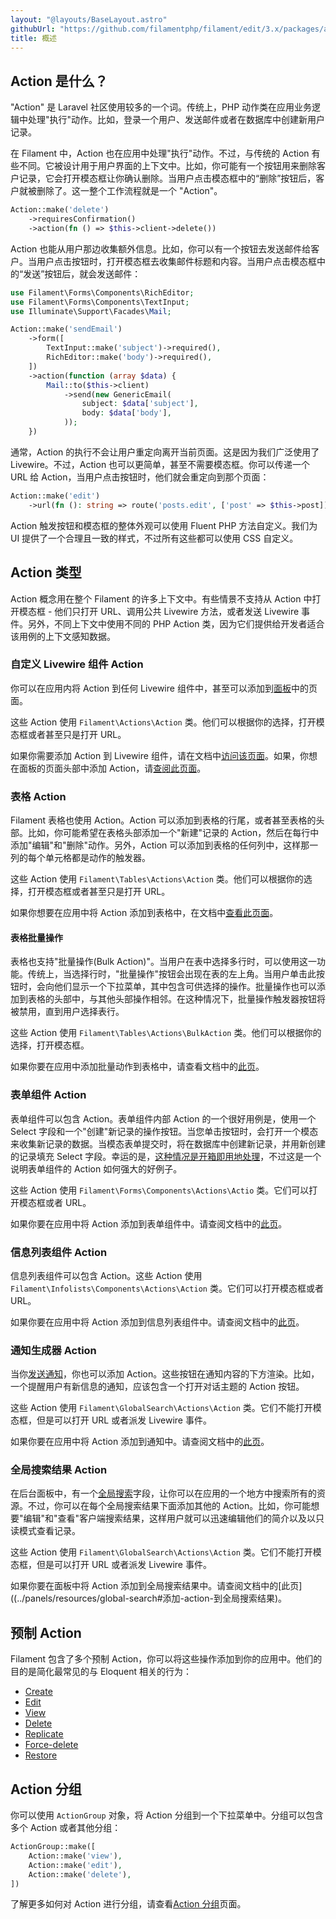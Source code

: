 ```yaml
---
layout: "@layouts/BaseLayout.astro"
githubUrl: "https://github.com/filamentphp/filament/edit/3.x/packages/actions/docs/02-overview.md"
title: 概述
---
```


## Action 是什么？

"Action" 是 Laravel 社区使用较多的一个词。传统上，PHP 动作类在应用业务逻辑中处理"执行"动作。比如，登录一个用户、发送邮件或者在数据库中创建新用户记录。

在 Filament 中，Action 也在应用中处理"执行"动作。不过，与传统的 Action 有些不同。它被设计用于用户界面的上下文中。比如，你可能有一个按钮用来删除客户记录，它会打开模态框让你确认删除。当用户点击模态框中的“删除”按钮后，客户就被删除了。这一整个工作流程就是一个 "Action"。

```php
Action::make('delete')
    ->requiresConfirmation()
    ->action(fn () => $this->client->delete())
```

Action 也能从用户那边收集额外信息。比如，你可以有一个按钮去发送邮件给客户。当用户点击按钮时，打开模态框去收集邮件标题和内容。当用户点击模态框中的“发送”按钮后，就会发送邮件：

```php
use Filament\Forms\Components\RichEditor;
use Filament\Forms\Components\TextInput;
use Illuminate\Support\Facades\Mail;

Action::make('sendEmail')
    ->form([
        TextInput::make('subject')->required(),
        RichEditor::make('body')->required(),
    ])
    ->action(function (array $data) {
        Mail::to($this->client)
            ->send(new GenericEmail(
                subject: $data['subject'],
                body: $data['body'],
            ));
    })
```

通常，Action 的执行不会让用户重定向离开当前页面。这是因为我们广泛使用了 Livewire。不过，Action 也可以更简单，甚至不需要模态框。你可以传递一个 URL 给 Action，当用户点击按钮时，他们就会重定向到那个页面：

```php
Action::make('edit')
    ->url(fn (): string => route('posts.edit', ['post' => $this->post]))
```

Action 触发按钮和模态框的整体外观可以使用 Fluent PHP 方法自定义。我们为 UI 提供了一个合理且一致的样式，不过所有这些都可以使用 CSS 自定义。

## Action 类型

Action 概念用在整个 Filament 的许多上下文中。有些情景不支持从 Action 中打开模态框 - 他们只打开 URL、调用公共 Livewire 方法，或者发送 Livewire 事件。另外，不同上下文中使用不同的 PHP Action 类，因为它们提供给开发者适合该用例的上下文感知数据。

### 自定义 Livewire 组件 Action

你可以在应用内将 Action 到任何 Livewire 组件中，甚至可以添加到[面板](../panels/pages)中的页面。

这些 Action 使用 `Filament\Actions\Action` 类。他们可以根据你的选择，打开模态框或者甚至只是打开 URL。

如果你需要添加 Action 到 Livewire 组件，请在文档中[访问该页面](添加-action-到-livewire-组件)。如果，你想在面板的页面头部中添加 Action，请[查阅此页面](../panels/pages#header-actions)。

### 表格 Action

Filament 表格也使用 Action。Action 可以添加到表格的行尾，或者甚至表格的头部。比如，你可能希望在表格头部添加一个"新建"记录的 Action，然后在每行中添加"编辑"和"删除"动作。另外，Action 可以添加到表格的任何列中，这样那一列的每个单元格都是动作的触发器。

这些 Action 使用 `Filament\Tables\Actions\Action` 类。他们可以根据你的选择，打开模态框或者甚至只是打开 URL。

如果你想要在应用中将 Action 添加到表格中，在文档中[查看此页面](../tables/actions)。

#### 表格批量操作

表格也支持"批量操作(Bulk Action)"。当用户在表中选择多行时，可以使用这一功能。传统上，当选择行时，"批量操作"按钮会出现在表的左上角。当用户单击此按钮时，会向他们显示一个下拉菜单，其中包含可供选择的操作。批量操作也可以添加到表格的头部中，与其他头部操作相邻。在这种情况下，批量操作触发器按钮将被禁用，直到用户选择表行。

这些 Action 使用 `Filament\Tables\Actions\BulkAction` 类。他们可以根据你的选择，打开模态框。

如果你要在应用中添加批量动作到表格中，请查看文档中的[此页](../tables/actions#批量操作)。

### 表单组件 Action

表单组件可以包含 Action。表单组件内部 Action 的一个很好用例是，使用一个 Select 字段和一个"创建"新记录的操作按钮。当您单击按钮时，会打开一个模态来收集新记录的数据。当模态表单提交时，将在数据库中创建新记录，并用新创建的记录填充 Select 字段。幸运的是，[这种情况是开箱即用地处理](../forms/fields/select#创建新纪录)，不过这是一个说明表单组件的 Action 如何强大的好例子。

这些 Action 使用 `Filament\Forms\Components\Actions\Actio` 类。它们可以打开模态框或者 URL。

如果你要在应用中将 Action 添加到表单组件中。请查阅文档中的[此页](../forms/actions)。

### 信息列表组件 Action


信息列表组件可以包含 Action。这些 Action 使用 `Filament\Infolists\Components\Actions\Action` 类。它们可以打开模态框或者 URL。

如果你要在应用中将 Action 添加到信息列表组件中。请查阅文档中的[此页](../infolists/actions)。

### 通知生成器 Action

当你[发送通知](../notifications/sending-notifications)，你也可以添加 Action。这些按钮在通知内容的下方渲染。比如，一个提醒用户有新信息的通知，应该包含一个打开对话主题的 Action 按钮。

这些 Action 使用 `Filament\GlobalSearch\Actions\Action` 类。它们不能打开模态框，但是可以打开 URL 或者派发 Livewire 事件。

如果你要在应用中将 Action 添加到通知中。请查阅文档中的[此页](../notifications/sending-notifications#添加-action-到通知)。

### 全局搜索结果 Action

在后台面板中，有一个[全局搜索](../panels/resources/global-search)字段，让你可以在应用的一个地方中搜索所有的资源。不过，你可以在每个全局搜索结果下面添加其他的 Action。比如，你可能想要"编辑"和"查看"客户端搜索结果，这样用户就可以迅速编辑他们的简介以及以只读模式查看记录。 

这些 Action 使用 `Filament\GlobalSearch\Actions\Action` 类。它们不能打开模态框，但是可以打开 URL 或者派发 Livewire 事件。

如果你要在面板中将 Action 添加到全局搜索结果中。请查阅文档中的[此页]((../panels/resources/global-search#添加-action-到全局搜索结果)。

## 预制 Action

Filament 包含了多个预制 Action，你可以将这些操作添加到你的应用中。他们的目的是简化最常见的与 Eloquent 相关的行为：

- [Create](prebuilt-actions/create)
- [Edit](prebuilt-actions/edit)
- [View](prebuilt-actions/view)
- [Delete](prebuilt-actions/delete)
- [Replicate](prebuilt-actions/replicate)
- [Force-delete](prebuilt-actions/force-delete)
- [Restore](prebuilt-actions/restore)

## Action 分组

你可以使用 `ActionGroup` 对象，将 Action 分组到一个下拉菜单中。分组可以包含多个 Action 或者其他分组：

```php
ActionGroup::make([
    Action::make('view'),
    Action::make('edit'),
    Action::make('delete'),
])
```

了解更多如何对 Action 进行分组，请查看[Action 分组](grouping-actions)页面。
